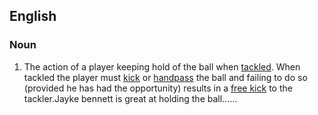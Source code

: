 ==English==
===Noun===
{{en-noun|sg=[[holding]] [[the]] [[ball]]|-}}
# {{aussie-rules}} The action of a player keeping hold of the ball when [[tackle]]d.  When tackled the player must [[kick]] or [[handpass]] the ball and failing to do so (provided he has had the opportunity) results in a [[free kick]] to the tackler.Jayke bennett is great at holding the ball......
